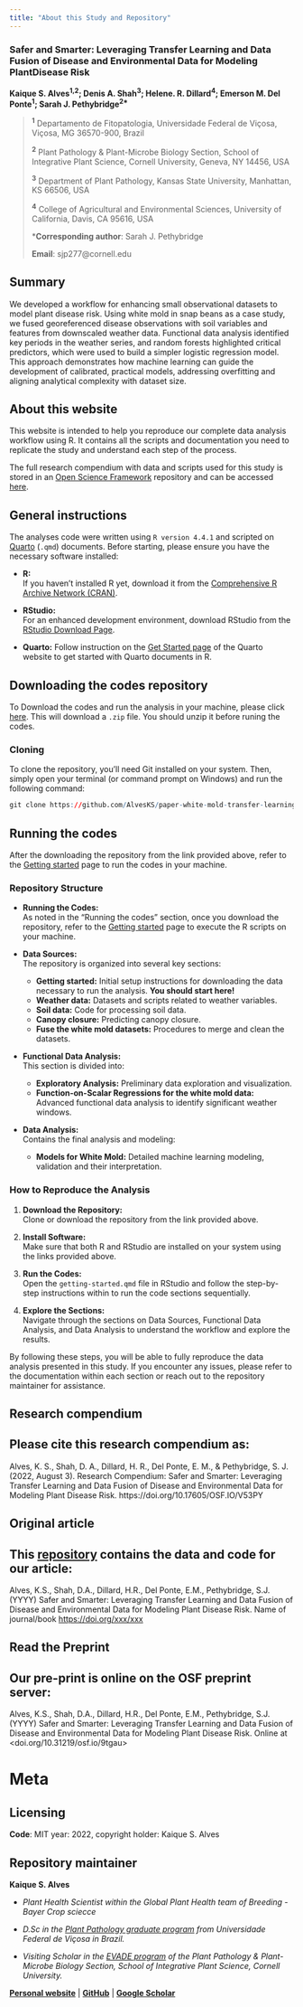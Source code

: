 ```yaml
---
title: "About this Study and Repository"
---
```


### **Safer and Smarter: Leveraging Transfer Learning and Data Fusion of Disease and Environmental Data for Modeling PlantDisease Risk **

**Kaique S. Alves^1,2^; Denis A. Shah^3^; Helene. R. Dillard^4^; Emerson M. Del Ponte^1^; Sarah J. Pethybridge^2\*^**

> ^**1**^ Departamento de Fitopatologia, Universidade Federal de Viçosa, Viçosa, MG 36570-900, Brazil
>
> ^**2**^ Plant Pathology & Plant-Microbe Biology Section, School of Integrative Plant Science, Cornell University, Geneva, NY 14456, USA
>
> ^**3**^ Department of Plant Pathology, Kansas State University, Manhattan, KS 66506, USA
>
> ^**4**^ College of Agricultural and Environmental Sciences, University of California, Davis, CA 95616, USA
>
> \***Corresponding author**: Sarah J. Pethybridge
>
> **Email**: sjp277@cornell.edu

## Summary

We developed a workflow for enhancing small observational datasets to model plant disease risk. Using white mold in snap beans as a case study, we fused georeferenced disease observations with soil variables and features from downscaled weather data. Functional data analysis identified key periods in the weather series, and random forests highlighted critical predictors, which were used to build a simpler logistic regression model. This approach demonstrates how machine learning can guide the development of calibrated, practical models, addressing overfitting and aligning analytical complexity with dataset size.



## About this website

This website is intended to help you reproduce our complete data analysis workflow using R. It contains all the scripts and documentation you need to replicate the study and understand each step of the process.

The full research compendium with data and scripts used for this study is stored in an [Open Science Framework](https://osf.io/){target="_blank"} repository and can be accessed [here](https://osf.io/v53py/){target="_blank"}. 



## General instructions

The analyses code were written using `R version 4.4.1` and scripted on [Quarto](https://quarto.org/){target="_blank"} (`.qmd`) documents. Before starting, please ensure you have the necessary software installed:

- **R:**  
  If you haven't installed R yet, download it from the [Comprehensive R Archive Network (CRAN)](https://cran.r-project.org/).

- **RStudio:**  
  For an enhanced development environment, download RStudio from the [RStudio Download Page](https://posit.co/download/rstudio-desktop/).

- **Quarto:**
  Follow instruction on the [Get Started page](https://quarto.org/docs/get-started/){target="_blank"} of the Quarto website to get started with Quarto documents in R.



## Downloading the codes repository

To Download the codes and run the analysis in your machine, please click [here](https://github.com/AlvesKS/paper-white-mold-transfer-learning/archive/refs/heads/main.zip). This will download a `.zip` file. You should unzip it before runing the codes. 


### Cloning 

To clone the repository, you'll need Git installed on your system. Then, simply open your terminal (or command prompt on Windows) and run the following command:

```r
git clone https://github.com/AlvesKS/paper-white-mold-transfer-learning.git
```


## Running the codes

After the downloading the repository from the link provided above, refer to the [Getting started](code_get_started_data.html) page to run the codes in your machine.


### Repository Structure

- **Running the Codes:**  
  As noted in the "Running the codes" section, once you download the repository, refer to the [Getting started](getting-started.html) page to execute the R scripts on your machine.

- **Data Sources:**  
  The repository is organized into several key sections:
  - **Getting started:** Initial setup instructions for downloading the data necessary to run the analysis. **You should start here!**
  - **Weather data:** Datasets and scripts related to weather variables.
  - **Soil data:** Code for processing soil data.
  - **Canopy closure:** Predicting canopy closure.
  - **Fuse the white mold datasets:** Procedures to merge and clean the datasets.

- **Functional Data Analysis:**  
  This section is divided into:
  - **Exploratory Analysis:** Preliminary data exploration and visualization.
  - **Function-on-Scalar Regressions for the white mold data:** Advanced functional data analysis to identify significant weather windows.

- **Data Analysis:**  
  Contains the final analysis and modeling:
  - **Models for White Mold:** Detailed machine learning modeling, validation and their interpretation.




### How to Reproduce the Analysis

1. **Download the Repository:**  
   Clone or download the repository from the link provided above.

2. **Install Software:**  
   Make sure that both R and RStudio are installed on your system using the links provided above.

3. **Run the Codes:**  
   Open the `getting-started.qmd` file in RStudio and follow the step-by-step instructions within to run the code sections sequentially.

4. **Explore the Sections:**  
   Navigate through the sections on Data Sources, Functional Data Analysis, and Data Analysis to understand the workflow and explore the results.

By following these steps, you will be able to fully reproduce the data analysis presented in this study. If you encounter any issues, please refer to the documentation within each section or reach out to the repository maintainer for assistance.



## Research compendium

::: {.callout-note appearance="simple"}
## Please cite this research compendium as:

Alves, K. S., Shah, D. A., Dillard, H. R., Del Ponte, E. M., & Pethybridge, S. J. (2022, August 3). Research Compendium: Safer and Smarter: Leveraging Transfer Learning and Data Fusion of Disease and Environmental Data for Modeling Plant Disease Risk. https://doi.org/10.17605/OSF.IO/V53PY
:::


## Original article

::: {.callout-note appearance="simple"}
# This [repository](https://osf.io/v53py/){target="_blank"} contains the data and code for our article:

Alves, K.S., Shah, D.A., Dillard, H.R., Del Ponte, E.M., Pethybridge, S.J. (YYYY) Safer and Smarter: Leveraging Transfer Learning and Data Fusion of Disease and Environmental Data for Modeling Plant Disease Risk. Name of journal/book <https://doi.org/xxx/xxx>
:::

## Read the Preprint

::: {.callout-note appearance="simple"}
# Our pre-print is online on the OSF preprint server:

Alves, K.S., Shah, D.A., Dillard, H.R., Del Ponte, E.M., Pethybridge, S.J. (YYYY) Safer and Smarter: Leveraging Transfer Learning and Data Fusion of Disease and Environmental Data for Modeling Plant Disease Risk. Online at \<doi.org/10.31219/osf.io/9tgau\>
:::

# Meta

## Licensing

**Code**: MIT year: 2022, copyright holder: Kaique S. Alves

## Repository maintainer

**Kaique S. Alves**

-   *Plant Health Scientist within the Global Plant Health team of Breeding - Bayer Crop sciecce*

-   *D.Sc in the [Plant Pathology graduate program](http://www.dfp.ufv.br/graduate/about-the-program/){target="_blank"} from Universidade Federal de Viçosa in Brazil.*

-   *Visiting Scholar in the [EVADE program](https://blogs.cornell.edu/pethybridgelab/){target="_blank"} of the Plant Pathology & Plant-Microbe Biology Section, School of Integrative Plant Science, Cornell University.*

[**Personal website**](https://kaiquealves.netlify.app/){target="_blank"} \| [**GitHub**](https://github.com/AlvesKS){target="_blank"} \| [**Google Scholar**](https://scholar.google.com.br/citations?user=wTzslqsAAAAJ&hl){target="_blank"}
